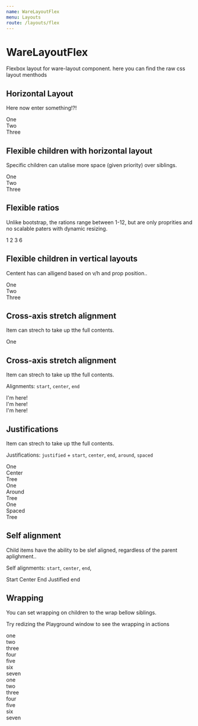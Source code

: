 ```yaml
---
name: WareLayoutFlex
menu: Layouts
route: /layouts/flex
---
```



# WareLayoutFlex

Flexbox layout for ware-layout component. here you can find the raw css layout menthods

## Horizontal Layout

Here now enter something!?!

<Playground className="warelayoutflex">
  <WareLayoutFlex horizontal>
    <div>One</div>
    <div>Two</div>
    <div>Three</div>
  </WareLayoutFlex>
</Playground>

## Flexible children with horizontal layout

Specific children can utalise more space (given priority) over siblings.

<Playground className="warelayoutflex">
  <WareLayoutFlex horizontal>
    <div>One</div>
    <WareLayoutFlex auto>Two</WareLayoutFlex>
    <div>Three</div>
  </WareLayoutFlex>
</Playground>

## Flexible ratios

Unlike bootstrap, the rations range between 1-12, but are only proprities and no scalable paters with dynamic resizing.

<Playground className="warelayoutflex">
  <WareLayoutFlex horizontal>
    <WareLayoutFlex ratio="1">1</WareLayoutFlex>
    <WareLayoutFlex ratio="2">2</WareLayoutFlex>
    <WareLayoutFlex ratio="3">3</WareLayoutFlex>
    <WareLayoutFlex ratio="6">6</WareLayoutFlex>
  </WareLayoutFlex>
</Playground>


## Flexible children in vertical layouts

Centent has can alligend based on v/h and prop position..

<Playground className="warelayoutflex">
  <WareLayoutFlex vertical style={{height:"250px"}}>
    <div>One</div>
    <WareLayoutFlex auto>Two</WareLayoutFlex>
    <div>Three</div>
  </WareLayoutFlex>
</Playground>


## Cross-axis stretch alignment

Item can strech to take up tthe full contents.

<Playground className="warelayoutflex">
  <WareLayoutFlex horizontal style={{height:"150px"}}>
    <div>One</div>
  </WareLayoutFlex>
</Playground>

## Cross-axis stretch alignment

Item can strech to take up tthe full contents.

Alignments: `start`, `center`, `end`

<Playground className="warelayoutflex">
  <WareLayoutFlex vertical start>
    <div>I'm here!</div>
  </WareLayoutFlex>
</Playground>

<Playground className="warelayoutflex">
  <WareLayoutFlex vertical center>
    <div>I'm here!</div>
  </WareLayoutFlex>
</Playground>

<Playground className="warelayoutflex">
  <WareLayoutFlex vertical end>
    <div>I'm here!</div>
  </WareLayoutFlex>
</Playground>


## Justifications

Item can strech to take up tthe full contents.


Justifications: `justified` + `start`, `center`, `end`, `around`, `spaced`

<Playground className="warelayoutflex">
  <WareLayoutFlex horizontal justified center>
    <div>One</div>
    <div>Center</div>
    <div>Tree</div>
  </WareLayoutFlex>
</Playground>

<Playground className="warelayoutflex">
  <WareLayoutFlex horizontal justified around>
    <div>One</div>
    <div>Around</div>
    <div>Tree</div>
  </WareLayoutFlex>
</Playground>

<Playground className="warelayoutflex">
  <WareLayoutFlex horizontal justified spaced>
    <div>One</div>
    <div>Spaced</div>
    <div>Tree</div>
  </WareLayoutFlex>
</Playground>


## Self alignment

Child items have the ability to be slef aligned, regardless of the parent aplighment..

Self alignments: `start`, `center`, `end`,

<Playground className="warelayoutflex">
  <WareLayoutFlex horizontal style={{height:"150px"}}>
    <WareLayoutFlex self start>Start</WareLayoutFlex>
    <WareLayoutFlex self center>Center</WareLayoutFlex>
    <WareLayoutFlex self end>End</WareLayoutFlex>
    <WareLayoutFlex justified end>Justified end</WareLayoutFlex>
  </WareLayoutFlex>
</Playground>


## Wrapping

You can set wrapping on children to the wrap bellow siblings.

Try redizing the Playground window to see the wrapping in actions

<Playground className="warelayoutflex">
  <WareLayoutFlex horizontal wrap>
    <div>one</div>
    <div>two</div>
    <div>three</div>
    <div>four</div>
    <div>five</div>
    <div>six</div>
    <div>seven</div>
  </WareLayoutFlex>
</Playground>

<Playground className="warelayoutflex">
  <WareLayoutFlex vertical wrap style={{height: "150px"}}>
    <div>one</div>
    <div>two</div>
    <div>three</div>
    <div>four</div>
    <div>five</div>
    <div>six</div>
    <div>seven</div>
  </WareLayoutFlex>
</Playground>

<PropsTable of={WareLayoutFlex} />
